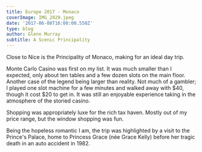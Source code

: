 ---
title: Europe 2017 - Monaco
coverImage: IMG_2029.jpeg
date: '2017-06-08T16:00:00.550Z'
type: blog
author: Glenn Murray
subtitle: A Scenic Principality
---

Close to Nice is the Principality of Monaco, making for an ideal day trip.

Monte Carlo Casino was first on my list. It was much smaller than I expected, only about ten tables and a few dozen slots on the main floor. Another case of the legend being larger than reality. Not much of a gambler; I played one slot machine for a few minutes and walked away with $40, though it cost $20 to get in. It was still an enjoyable experience taking in the atmosphere of the storied casino.

Shopping was appropriately luxe for the rich tax haven. Mostly out of my price range, but the window shopping was fun.

Being the hopeless romantic I am, the trip was highlighted by a visit to the Prince's Palace, home to Princess Grace (née Grace Kelly) before her tragic death in an auto accident in 1982.

<Monaco2017SlideShow />
